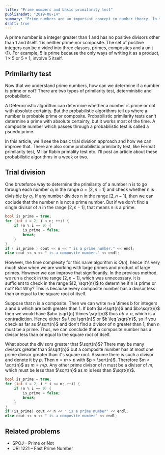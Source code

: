 ```yaml
---
title: "Prime numbers and basic primilarity test"
publishedAt: "2019-08-14"
summary: "Prime numbers are an important concept in number theory. In this article, we will discuss what prime numbers are, We will also see basic primality tests that can be used to determine whether a given number is prime or not."
draft: true
---
```


A prime number is a integer greater than $1$ and has no positive divisors other than $1$ and itself. $1$ is neither prime nor composite. The set of positive integers can be divided into three classes, primes, composites and a unit ($1$). For example, $5$ is prime because the only ways of writing it as a product, $1 \times 5$ or $5 \times 1$, involve $5$ itself.

## Primilarity test

Now that we understand prime numbers, how can we determine if a number is prime or not? There are two types of primilarity test, deterministic and probabilistic.

A Deterministic algorithm can determine whether a number is prime or not with absolute certainty. But the probabilistic algorithms tell us where a number is probable prime or composite. Probabilistic primilarity tests can&apos;t determine a prime with absolute certainty, but it works most of the time. A composite number which passes through a probabilistic test is called a psuedo prime.

In this article, we&apos;ll see the basic trial division approach and how we can improve that. There are also some probabilistic primilarity test, like Fermat primilarity test, Millar Rabin primality test etc. I&apos;ll post an article about these probabilistic algorithms in a week or two.

## Trial division

One bruteforce way to determine the primilarity of a number n is to go through each number $a_i$ in the range $a = [2, n - 1]$ and check whether n is divisible by $a_i$. If any number divides n in the range $[2, n - 1]$, then we can coclude that the number n is not a prime number. But if we don&apos;t find a single divisor of $n$ in the range $[2, n - 1]$, that means n is a prime.

```cpp
bool is_prime = true;
for (int i = 2; i < n; ++i) {
    if (n % i == 0) {
        is_prime = false;
        break;
    }
}
if ( is_prime ) cout << n << " is a prime number." << endl;
else cout << n << " is a composite number." << endl;
```

However, the time complexity for this naive algorithm is $O(n)$, hence it&apos;s very much slow when we are working with large primes and product of large primes. However we can improve that significantly. In the previous method, we run a check in the range $[2, n - 1]$, which was unnecessary. It is sufficient to check in the range $[2, \sqrt{n}]$ to determine if n is prime or not? But Why? This is because every composite number has a divisor less than or equal to the square root of itself.

Suppose that n is a composite. Then we can write n=a \times b for integers a and b which are both greater than $1$. If both $a>\sqrt{n}$ and $b>\sqrt{n}$ then we would have $ab> \sqrt{n} \times \sqrt{n}$ thus $ab > n$, which is a contradiction. Hence either $a \leq \sqrt{n}$ or $b \leq \sqrt{n}$, so if you check as far as $\sqrt{n}$ and don&apos;t find a divisor of $n$ greater than $1$, then $n$ must be a prime. Thus, we can conclude that a composite number has a divisor less than or equal to the square root of itself.

What about the divisors greater that $\sqrt{n}$? There may be many divisors greater than $\sqrt{n}$ but a composite number has at most one prime divisor greater than it&apos;s square root. Assume there is such a divisor and denote it by $p$. Then $n = m \times p$ with $p > \sqrt{n}$. Therefore $m < \sqrt{n}$ as $m = n / p$. Any other prime divisor of $n$ must be a divisor of $m$, which must be less than $\sqrt{n}$ as $m$ is less than $\sqrt{n}$.

```cpp
bool is_prime = true;
for (int i = 2; i * i <= n; ++i) {
    if (n % i == 0) {
        is_prime = false;
        break;
    }
}
if (is_prime) cout << n << " is a prime number" << endl;
else cout << n << " is a composite number" << endl;
```

## Related problems

- SPOJ – Prime or Not
- URI 1221 – Fast Prime Number
